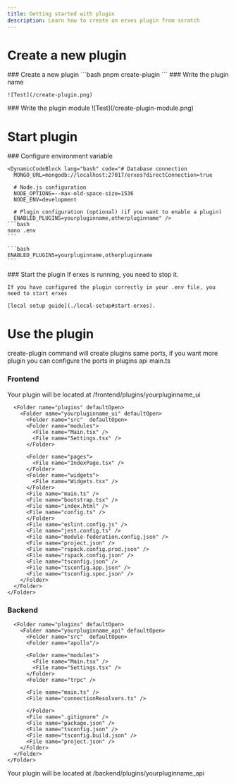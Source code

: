 ```yaml
---
title: Getting started with plugin 
description: Learn how to create an erxes plugin from scratch
---
```




# Create a new plugin

<Steps>
  <Step title="Create a new plugin">
    ### Create a new plugin
    ```bash
    pnpm create-plugin
    ```
  </Step>
  <Step title="Write the plugin name ">
    ### Write the plugin name

    ![Test](/create-plugin.png)

  </Step>

  <Step title="Write the plugin module">
    ### Write the plugin module
    ![Test](/create-plugin-module.png)
 
  </Step>
  
</Steps>

# Start plugin


<Steps>
  <Step title="Start the plugin">
    ### Configure environment variable

    <DynamicCodeBlock lang="bash" code="# Database connection
      MONGO_URL=mongodb://localhost:27017/erxes?directConnection=true
      
      # Node.js configuration
      NODE_OPTIONS=--max-old-space-size=1536
      NODE_ENV=development
      
      # Plugin configuration (optional) (if you want to enable a plugin)
      ENABLED_PLUGINS=yourpluginname,otherpluginname" />
    ```bash
    nano .env
    ```
    
    ```bash
    ENABLED_PLUGINS=yourpluginname,otherpluginname
    ```
  </Step>

  <Step title="Start the plugin">
    ### Start the plugin
    <Callout title="Important" type="warning">
      If erxes is running, you need to stop it.
    </Callout>

    If you have configured the plugin correctly in your .env file, you need to start erxes

    [local setup guide](./local-setup#start-erxes).
  </Step>
</Steps>

# Use the plugin

<Callout title="Important" type="warning">
  create-plugin command will create plugins same ports, if you want more plugin you can configure the ports in plugins api main.ts
</Callout>

### Frontend 

Your plugin will be located at /frontend/plugins/yourpluginname_ui

<Files>
  <Folder name="erxes-next" defaultOpen>
    <Folder name="frontend" defaultOpen>
      <Folder name="core-ui" defaultOpen/>
      <Folder name="libs" defaultOpen>
      <Folder name="erxes-ui" defaultOpen/>     
      <Folder name="ui-modules" defaultOpen/>
      </Folder>

      <Folder name="plugins" defaultOpen>
        <Folder name="yourpluginname_ui" defaultOpen>
          <Folder name="src"  defaultOpen>
          <Folder name="modules">
            <File name="Main.tsx" />
            <File name="Settings.tsx" />
          </Folder>
        
          <Folder name="pages">
            <File name="IndexPage.tsx" />
          </Folder>
          <Folder name="widgets">
            <File name="Widgets.tsx" />
          </Folder>
          <File name="main.ts" />
          <File name="bootstrap.tsx" />
          <File name="index.html" />
          <File name="config.ts" />
          </Folder>
          <File name="eslint.config.js" />
          <File name="jest.config.ts" />
          <File name="module-federation.config.json" />
          <File name="project.json" />
          <File name="rspack.config.prod.json" />
          <File name="rspack.config.json" />
          <File name="tsconfig.json" />
          <File name="tsconfig.app.json" />
          <File name="tsconfig.spec.json" />
        </Folder>
      </Folder>
    </Folder>
  </Folder>
</Files>


### Backend

<Files>
  <Folder name="erxes-next" defaultOpen>
    <Folder name="backend" defaultOpen>
      <Folder name="core-api" defaultOpen/>
      <Folder name="erxes-api-shared" defaultOpen>
      <Folder name="gateway" defaultOpen/>     
      </Folder>

      <Folder name="plugins" defaultOpen>
        <Folder name="yourpluginname_api" defaultOpen>
          <Folder name="src"  defaultOpen>
          <Folder name="apollo"/>
          
          <Folder name="modules">
            <File name="Main.tsx" />
            <File name="Settings.tsx" />
          </Folder>
          <Folder name="trpc" />
        
          <File name="main.ts" />
          <File name="connectionResolvers.ts" />

          </Folder>
          <File name=".gitignore" />
          <File name="package.json" />
          <File name="tsconfig.json" />
          <File name="tsconfig.build.json" />
          <File name="project.json" />
        </Folder>
      </Folder>
    </Folder>
  </Folder>
</Files>

Your plugin will be located at /backend/plugins/yourpluginname_api


